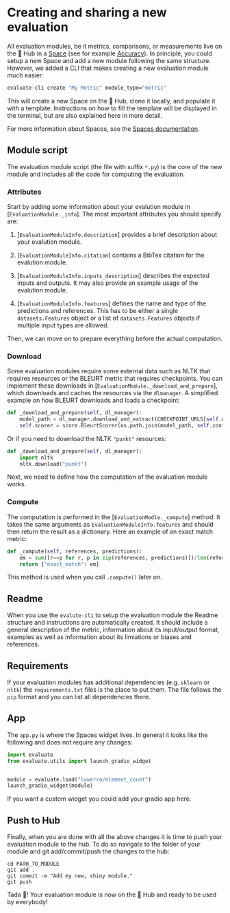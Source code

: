 # Creating and sharing a new evaluation

All evaluation modules, be it metrics, comparisons, or measurements live on the 🤗 Hub in a [Space](https://huggingface.co/docs/hub/spaces) (see for example [Accuracy](https://huggingface.co/spaces/evaluate-metric/accuracy)). In principle, you could setup a new Space and add a new module following the same structure. However, we added a CLI that makes creating a new evaluation module much easier:

```bash
evaluate-cli create "My Metric" module_type="metric"
```

This will create a new Space on the 🤗 Hub, clone it locally, and populate it with a template. Instructions on how to fill the template will be displayed in the terminal, but are also explained here in more detail.

For more information about Spaces, see the [Spaces documentation](https://huggingface.co/docs/hub/spaces).
## Module script

The evaluation module script (the file with suffix `*.py`) is the core of the new module and includes all the code for computing the evaluation.

### Attributes

Start by adding some information about your evalution module in [`EvaluationModule._info`]. The most important attributes you should specify are:

1. [`EvaluationModuleInfo.description`] provides a brief description about your evalution module.

2. [`EvaluationModuleInfo.citation`] contains a BibTex citation for the evalution module.

3. [`EvaluationModuleInfo.inputs_description`] describes the expected inputs and outputs. It may also provide an example usage of the evalution module.

4. [`EvaluationModuleInfo.features`] defines the name and type of the predictions and references. This has to be either a single `datasets.Features` object or a list of `datasets.Features` objects if multiple input types are allowed.

Then, we can move on to prepare everything before the actual computation.

### Download

Some evaluation modules require some external data such as NLTK that requires resources or the BLEURT metric that requires checkpoints. You can implement these downloads in [`EvaluationModule._download_and_prepare`], which downloads and caches the resources via the `dlmanager`. A simplified example on how BLEURT downloads and loads a checkpoint:

```py
def _download_and_prepare(self, dl_manager):
    model_path = dl_manager.download_and_extract(CHECKPOINT_URLS[self.config_name])
    self.scorer = score.BleurtScorer(os.path.join(model_path, self.config_name))
```

Or if you need to download the NLTK `"punkt"` resources:

```py
def _download_and_prepare(self, dl_manager):
    import nltk
    nltk.download("punkt")
```

Next, we need to define how the computation of the evaluation module works.

### Compute

The computation is performed in the [`EvaluationModle._compute`] method. It takes the same arguments as `EvaluationModuleInfo.features` and should then return the result as a dictionary. Here an example of an exact match metric:


```py
def _compute(self, references, predictions):
    em = sum([r==p for r, p in zip(references, predictions)])/len(references)
    return {"exact_match": em}
```

This method is used when you call `.compute()` later on.

## Readme

When you use the `evalute-cli` to setup the evaluation module the Readme structure and instructions are automatically created. It should include a general description of the metric, information about its input/output format, examples as well as information about its limiations or biases and references.

## Requirements

If your evaluation modules has additional dependencies (e.g. `sklearn` or `nltk`) the `requirements.txt` files is the place to put them. The file follows the `pip` format and you can list all dependencies there.

## App

The `app.py` is where the Spaces widget lives. In general it looks like the following and does not require any changes:

```py
import evaluate
from evaluate.utils import launch_gradio_widget


module = evaluate.load("lvwerra/element_count")
launch_gradio_widget(module)
```

If you want a custom widget you could add your gradio app here.

## Push to Hub

Finally, when you are done with all the above changes it is time to push your evaluation module to the hub. To do so navigate to the folder of your module and git add/commit/push the changes to the hub:

```
cd PATH_TO_MODULE
git add .
git commit -m "Add my new, shiny module."
git push
```
Tada 🎉! Your evaluation module is now on the 🤗 Hub and ready to be used by everybody!
